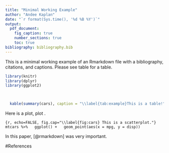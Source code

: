 ```yaml
---
title: "Minimal Working Example"
author: "Andee Kaplan"
date: "`r format(Sys.time(), '%d %B %Y')`"
output:
  pdf_document:
    fig_caption: true
    number_sections: true
    toc: true
bibliography: bibliography.bib
---
```


This is a minimal working example of an Rmarkdown file with a bibliography, citations, and captions. Please see table \ref{tab:example} for a table.

```r
library(knitr)
library(dplyr)
library(ggplot2)


   
  kable(summary(cars), caption = "\\label{tab:example}This is a table!")

```

Here is a plot, plot \ref{fig:cars}.

```{r, echo=FALSE, fig.cap="\\label{fig:cars} This is a scatterplot."}
mtcars %>%
  ggplot() +
  geom_point(aes(x = mpg, y = disp))
```

In this paper, [@rmarkdown] was very important.

#References

